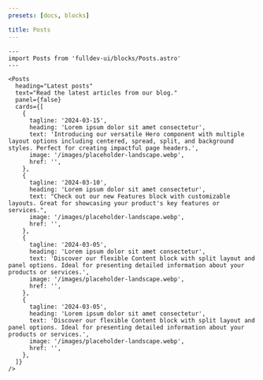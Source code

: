 ```yaml
---
presets: [docs, blocks]

title: Posts
---
```


```astro live
---
import Posts from 'fulldev-ui/blocks/Posts.astro'
---

<Posts
  heading="Latest posts"
  text="Read the latest articles from our blog."
  panel={false}
  cards={[
    {
      tagline: '2024-03-15',
      heading: 'Lorem ipsum dolor sit amet consectetur',
      text: 'Introducing our versatile Hero component with multiple layout options including centered, spread, split, and background styles. Perfect for creating impactful page headers.',
      image: '/images/placeholder-landscape.webp',
      href: '',
    },
    {
      tagline: '2024-03-10',
      heading: 'Lorem ipsum dolor sit amet consectetur',
      text: "Check out our new Features block with customizable layouts. Great for showcasing your product's key features or services.",
      image: '/images/placeholder-landscape.webp',
      href: '',
    },
    {
      tagline: '2024-03-05',
      heading: 'Lorem ipsum dolor sit amet consectetur',
      text: 'Discover our flexible Content block with split layout and panel options. Ideal for presenting detailed information about your products or services.',
      image: '/images/placeholder-landscape.webp',
      href: '',
    },
    {
      tagline: '2024-03-05',
      heading: 'Lorem ipsum dolor sit amet consectetur',
      text: 'Discover our flexible Content block with split layout and panel options. Ideal for presenting detailed information about your products or services.',
      image: '/images/placeholder-landscape.webp',
      href: '',
    },
  ]}
/>
```
